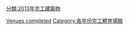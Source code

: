 {{10years|21世紀|完工體育場館|2013|各年份完工體育場館}}

[[Category:2013年體育|Venues completed]]
[[分類:2013年完工建築物|分類:2013年完工建築物]]
[[Category:各年份完工體育場館|Category:各年份完工體育場館]]